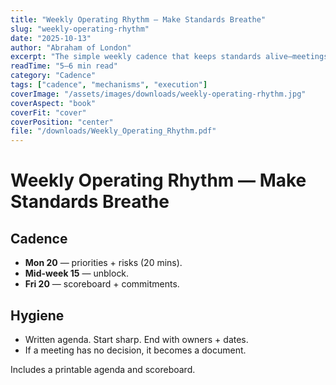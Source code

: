 ```yaml
---
title: "Weekly Operating Rhythm — Make Standards Breathe"
slug: "weekly-operating-rhythm"
date: "2025-10-13"
author: "Abraham of London"
excerpt: "The simple weekly cadence that keeps standards alive—meetings that serve work, not the other way round."
readTime: "5–6 min read"
category: "Cadence"
tags: ["cadence", "mechanisms", "execution"]
coverImage: "/assets/images/downloads/weekly-operating-rhythm.jpg"
coverAspect: "book"
coverFit: "cover"
coverPosition: "center"
file: "/downloads/Weekly_Operating_Rhythm.pdf"
---
```


# Weekly Operating Rhythm — Make Standards Breathe

## Cadence
- **Mon 20** — priorities + risks (20 mins).  
- **Mid-week 15** — unblock.  
- **Fri 20** — scoreboard + commitments.

## Hygiene
- Written agenda. Start sharp. End with owners + dates.  
- If a meeting has no decision, it becomes a document.

Includes a printable agenda and scoreboard.
